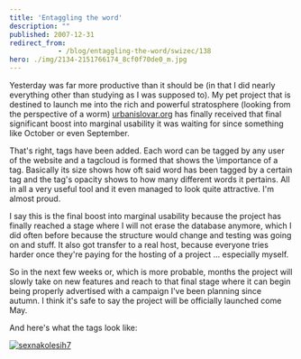 ```yaml
---
title: 'Entaggling the word'
description: ""
published: 2007-12-31
redirect_from: 
            - /blog/entaggling-the-word/swizec/138
hero: ./img/2134-2151766174_8cf0f70de0_m.jpg
---
```

Yesterday was far more productive than it should be (in that I did nearly everything other than studying as I was supposed to). My pet project that is destined to launch me into the rich and powerful stratosphere (looking from the perspective of a worm) [urbanislovar.org](http://urbanislovar.org/) has finally received that final significant boost into marginal usability it was waiting for since something like October or even September.

That&#x27;s right, tags have been added. Each word can be tagged by any user of the website and a tagcloud is formed that shows the \\importance of a tag. Basically its size shows how oft said word has been tagged by a certain tag and the tag&#x27;s opacity shows to how many different words it pertains. All in all a very useful tool and it even managed to look quite attractive. I&#x27;m almost proud.

I say this is the final boost into marginal usability because the project has finally reached a stage where I will not erase the database anymore, which I did often before because the structure would change and testing was going on and stuff. It also got transfer to a real host, because everyone tries harder once they&#x27;re paying for the hosting of a project ... especially myself.

So in the next few weeks or, which is more probable, months the project will slowly take on new features and reach to that final stage where it can begin being properly advertised with a campaign I&#x27;ve been planning since autumn. I think it&#x27;s safe to say the project will be officially launched come May.

And here&#x27;s what the tags look like:

[![sexnakolesih7](./img/2134-2151766174_8cf0f70de0_m.jpg)](http://www.flickr.com/photos/swiz/2151766174/ "sexnakolesih7 by swizec \_, on Flickr")